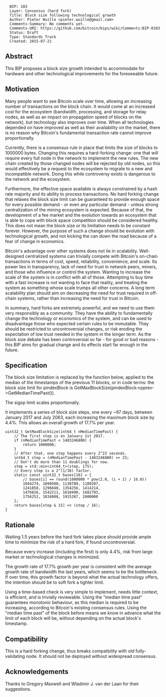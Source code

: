 <pre>
  BIP: 103
  Layer: Consensus (hard fork)
  Title: Block size following technological growth
  Author: Pieter Wuille <pieter.wuille@gmail.com>
  Comments-Summary: No comments yet.
  Comments-URI: https://github.com/bitcoin/bips/wiki/Comments:BIP-0103
  Status: Draft
  Type: Standards Track
  Created: 2015-07-21
</pre>

==Abstract==

This BIP proposes a block size growth intended to accommodate for hardware and other technological improvements for the foreseeable future.

==Motivation==

Many people want to see Bitcoin scale over time, allowing an increasing number of transactions on the block chain. It would come at an increased cost for the ecosystem (bandwidth, processing, and storage for relay nodes, as well as an impact on propagation speed of blocks on the network), but technology also improves over time. When all technologies depended on have improved as well as their availability on the market, there is no reason why Bitcoin's fundamental transaction rate cannot improve proportionally.

Currently, there is a consensus rule in place that limits the size of blocks to 1000000 bytes. Changing this requires a hard-forking change: one that will require every full node in the network to implement the new rules. The new chain created by those changed nodes will be rejected by old nodes, so this would effectively be a request to the ecosystem to migrate to a new and incompatible network. Doing this while controversy exists is dangerous to the network and the ecosystem.

Furthermore, the effective space available is always constrained by a hash rate majority and its ability to process transactions. No hard forking change that relaxes the block size limit can be guaranteed to provide enough space for every possible demand - or even any particular demand - unless strong centralization of the mining ecosystem is expected. Because of that, the development of a fee market and the evolution towards an ecosystem that is able to cope with block space competition should be considered healthy. This does not mean the block size or its limitation needs to be constant forever. However, the purpose of such a change should be evolution with technological growth, and not kicking the can down the road because of a fear of change in economics.

Bitcoin's advantage over other systems does not lie in scalability. Well-designed centralized systems can trivially compete with Bitcoin's on-chain transactions in terms of cost, speed, reliability, convenience, and scale. Its power lies in transparency, lack of need for trust in network peers, miners, and those who influence or control the system. Wanting to increase the scale of the system is in conflict with all of those. Attempting to buy time with a fast increase is not wanting to face that reality, and treating the system as something whose scale trumps all other concerns. A long term scalability plan should aim on decreasing the need for trust required in off-chain systems, rather than increasing the need for trust in Bitcoin.

In summary, hard forks are extremely powerful, and we need to use them very responsibly as a community. They have the ability to fundamentally change the technology or economics of the system, and can be used to disadvantage those who expected certain rules to be immutable. They should be restricted to uncontroversial changes, or risk eroding the expectation of low trust needed in the system in the longer term. As the block size debate has been controversial so far - for good or bad reasons - this BIP aims for gradual change and its effects start far enough in the future.

==Specification==

The block size limitation is replaced by the function below, applied to the median of the timestamps of the previous 11 blocks, or in code terms: the block size limit for pindexBlock is GetMaxBlockSize(pindexBlock->pprev->GetMedianTimePast()).

The sigop limit scales proportionally.

It implements a series of block size steps, one every ~97 days, between January 2017 and July 2063, each increasing the maximum block size by 4.4%. This allows an overall growth of 17.7% per year.

<pre>
uint32_t GetMaxBlockSize(int64_t nMedianTimePast) {
    // The first step is on January 1st 2017.
    if (nMedianTimePast < 1483246800) {
        return 1000000;
    }
    // After that, one step happens every 2^23 seconds.
    int64_t step = (nMedianTimePast - 1483246800) >> 23;
    // Don't do more than 11 doublings for now.
    step = std::min<int64_t>(step, 175);
    // Every step is a 2^(1/16) factor.
    static const uint32_t bases[16] = {
        // bases[i] == round(1000000 * pow(2.0, (i + 1) / 16.0))
        1044274, 1090508, 1138789, 1189207,
        1241858, 1296840, 1354256, 1414214,
        1476826, 1542211, 1610490, 1681793,
        1756252, 1834008, 1915207, 2000000
    };
    return bases[step & 15] << (step / 16);
}
</pre>

==Rationale==

Waiting 1.5 years before the hard fork takes place should provide ample time to minimize the risk of a hard fork, if found uncontroversial.

Because every increase (including the first) is only 4.4%, risk from large market or technological changes is minimized.

The growth rate of 17.7% growth per year is consistent with the average growth rate of bandwidth the last years, which seems to be the bottleneck. If over time, this growth factor is beyond what the actual technology offers, the intention should be to soft fork a tighter limit.

Using a time-based check is very simple to implement, needs little context, is efficient, and is trivially reviewable. Using the "median time past" guarantees monotonic behaviour, as this median is required to be increasing, according to Bitcoin's existing consensus rules. Using the "median time past" of the block before means we know in advance what the limit of each block will be, without depending on the actual block's timestamp.

==Compatibility==

This is a hard forking change, thus breaks compatbility with old fully-validating node. It should not be deployed without widespread consensus.

==Acknowledgements==

Thanks to Gregory Maxwell and Wladimir J. van der Laan for their suggestions.
